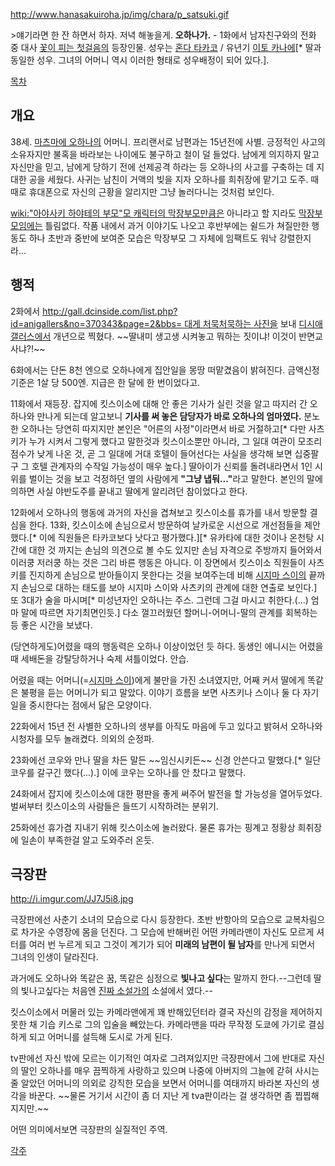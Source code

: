 http://www.hanasakuiroha.jp/img/chara/p_satsuki.gif

>얘기라면 한 잔 하면서 하자. 저녁 해놓을게. '''오하나가.''' - 1화에서 남자친구와의 전화 중 대사
[[꽃이 피는 첫걸음]]의 등장인물. 성우는 [[혼다 타카코]] / 유년기 [[이토 카나에]][* 딸과 동일한 성우. 그녀의 어머니 역시 이러한 형태로 성우배정이 되어 있다.].

[[목차]]
== 개요 ==
38세. [[마츠마에 오하나]]의 어머니. 프리랜서로 남편과는 15년전에 사별. 긍정적인 사고의 소유자지만 불혹을 바라보는 나이에도 불구하고 철이 덜 들었다. 남에게 의지하지 말고 자신만을 믿고, 남에게 당하기 전에 선제공격 하라는 등 오하나의 사고를 구축하는 데 지대한 공을 세웠다. 사귀는 남친이 거액의 빚을 지자 오하나를 희취장에 맡기고 도주. 때때로 휴대폰으로 자신의 근황을 알리지만 그냥 놀러다니는 것처럼 보인다. 

[[wiki:"아야사키 하야테의 부모"모 캐릭터의 막장부모]]만큼은 아니라고 할 지라도 [[막장부모]]임에는 틀림없다. 작품 내에서 과거 이야기도 나오고 후반부에는 쉴드가 쳐질만한 행동도 하나 초반과 중반에 보여준 모습은 막장부모 그 자체에 임팩트도 워낙 강렬한지라...
== 행적 ==
2화에서 [[http://gall.dcinside.com/list.php?id=anigallers&no=370343&page=2&bbs= 대게 처묵처묵하는 사진]]을 보내 [[디시애갤러스]]에서 개년으로 찍혔다. ~~딸내미 생고생 시켜놓고 뭐하는 짓이냐! 이것이 반면교사냐?!~~

6화에서는 단돈 8천 엔으로 오하나에게 집안일을 몽땅 떠맡겼음이 밝혀진다. 금액신정기준은 1살 당 500엔. 지급은 한 달에 한 번이었다고.

11화에서 재등장. 잡지에 킷스이소에 대해 안 좋은 기사가 실린 것을 알고 따지러 간 오하나와 만나게 되는데 알고보니 '''기사를 써 놓은 담당자가 바로 오하나의 엄마였다.''' 분노한 오하나는 당연히 따지지만 본인은 "어른의 사정"이라면서 바로 거절하고[* 다만 사츠키가 누가 시켜서 그렇게 했다고 말한것과 킷스이소뿐만 아니라, 그 일대 여관이 모조리 점수가 낮게 나온 것, 곧 그 일대에 거대 호텔이 들어선다는 사실을 생각해 보면 십중팔구 그 호텔 관계자의 수작일 가능성이 매우 높다.] 딸아이가 신뢰를 돌려내라면서 1인 시위를 벌이는 것을 보고 걱정하던 옆의 사람에게 '''"그냥 냅둬..."'''라고 말한다. 본인의 말에 의하면 사실 야반도주를 끝내고 딸에게 알리려던 참이었다고 한다.

12화에서 오하나의 행동에 과거의 자신을 겹쳐보고 킷스이소를 휴가를 내서 방문할 결심을 한다. 13화, 킷스이소에 손님으로서 방문하여 날카로운 시선으로 개선점들을 제안했다.[* 이에 직원들은 타카코보다 낫다고 평가했다.][* 유카타에 대한 것이나 온천탕 시간에 대한 것 까지는 손님의 의견으로 볼 수도 있지만 손님 자격으로 주방까지 들어와서 이러쿵 저러쿵 하는 것은 그리 바른 행동은 아니다. 이 장면에서 킷스이소 직원들이 사츠키를 진지하게 손님으로 받아들이지 못한다는 것을 보여주는데 비해 [[시지마 스이]]의 끝까지 손님으로 대하는 태도를 보아 시지마 스이와 사츠키의 관계에 대한 연출로 보인다.] 또 3대가 술을 마시며[* 미성년자인 오하나는 주스. 그런데 그걸 마시고 취한다.(...) 엄마 말에 따르면 자기최면인듯.] 다소 껄끄러웠던 할머니-어머니-딸의 관계를 회복하는 등 좋은 시간을 보냈다. 

(당연하게도)어렸을 때의 행동력은 오하나 이상이었던 듯 하다. 동생인 에니시는 어렸을 때 세배돈을 강탈당하거나 숙제 셔틀이었다. 안습.

어렸을 때는 어머니(=[[시지마 스이]])에게 불만을 가진 소녀였지만, 어째 커서 딸에게 똑같은 불평을 듣는 어머니가 되고 말았다. 이야기 흐름을 보면 사츠키나 스이나 둘 다 자기 일을 중시한다는 점에서 닮은 모양이다.

22화에서 15년 전 사별한 오하나의 생부를 아직도 마음에 두고 있다고 밝혀서 오하나와 시청자를 모두 놀래켰다. 의외의 순정파.

23화에선 코우와 만나 딸을 차든 말든 ~~임신시키든~~ 신경 안쓴다고 말했다.[* 일단 코우를 갈구긴 했다(...).] 이에 코우는 오하나를 안 찼다고 말했다.

24화에서 잡지에 킷스이소에 대한 평판을 좋게 써주어 발전을 할 가능성을 열어두었다. 벌써부터 킷스이소의 사람들은 들뜨기 시작하려는 분위기.

25화에선 휴가겸 지내기 위해 킷스이소에 놀러왔다.  물론 휴가는 핑계고 정황상 희취장에 일손이 부족한걸 알고 도와주러 온듯.

== 극장판 ==
http://i.imgur.com/JJ7J5i8.jpg

극장판에선 사춘기 소녀의 모습으로 다시 등장한다. 초반 반항아의 모습으로 교복차림으로 차가운 수영장에 몸을 던진다. 그 모습에 반해버린 어떤 카메라맨이 자신도 모르게 셔터를 여러 번 누르게 되고 그것이 계기가 되어 '''미래의 남편이 될 남자'''를 만나게 되면서 그녀의 인생이 달라진다. 

과거에도 오하나와 똑같은 꿈, 똑같은 심정으로 '''빛나고 싶다'''는 말까지 한다.--그런데 딸의 빛나고싶다는 처음엔 [[지로마루 타로|진짜 소설가]]의 소설에서 였다.--

킷스이소에서 머물러 있는 카메라맨에게 꽤 반해있던터라 결국 자신의 감정을 제어하지 못한 채 기습 키스로 그의 입술을 빼았는다. 카메라맨을 따라 무작정 도쿄에 가기로 결심하게 되고 어머니를 설득해 도시로 가게 된다.

tv판에선 자신 밖에 모르는 이기적인 여자로 그려져있지만  극장판에서 그에 반대로 자신의 딸인 오하나를 매우 끔찍하게 사랑하고 있으며 나중에 아버지의 그늘에 갇혀 사시는 줄 알았던 어머니의 의외로 강직한 모습을 보면서 어머니를 여태까지 바라본 자신의 생각을 바꾼다. ~~물론 거기서 시간이 좀 더 지난 게 tva판이라는 걸 생각하면 좀 찝찝해지지만.~~

어떤 의미에서보면 극장판의 실질적인 주역.

[[각주]]
